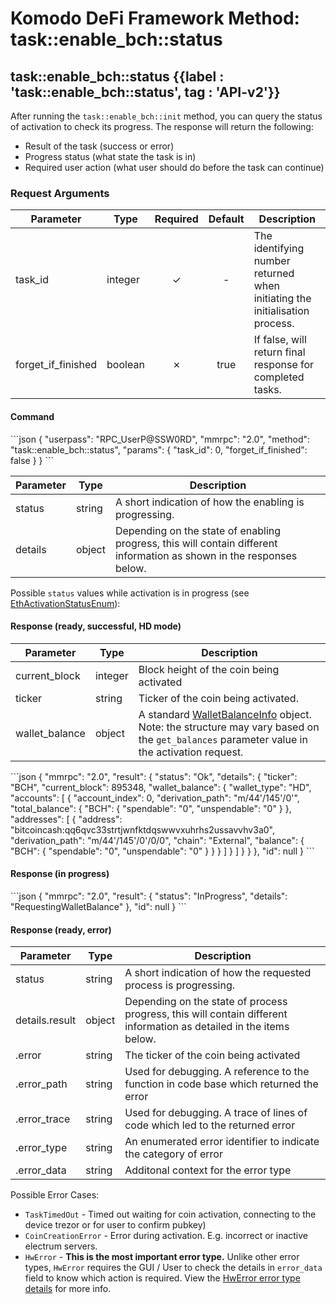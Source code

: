 
# Komodo DeFi Framework Method: task::enable\_bch::status

## task::enable\_bch::status {{label : 'task::enable_bch::status', tag : 'API-v2'}}

After running the `task::enable_bch::init` method, you can query the status of activation to check its progress. The response will return the following:

*   Result of the task (success or error)
*   Progress status (what state the task is in)
*   Required user action (what user should do before the task can continue)

### Request Arguments

| Parameter            | Type    | Required | Default | Description                                                                 |
| -------------------- | ------- | :------: | :-----: | --------------------------------------------------------------------------- |
| task\_id             | integer |     ✓    |    -    | The identifying number returned when initiating the initialisation process. |
| forget\_if\_finished | boolean |     ✗    |   true  | If false, will return final response for completed tasks.                   |

#### Command

<CodeGroup title="BCH/SLP Activation Status" tag="POST" label="task::enable_bch::status" mm2MethodDecorate="true">
  ```json
  {
    "userpass": "RPC_UserP@SSW0RD",
    "mmrpc": "2.0",
    "method": "task::enable_bch::status",
    "params": {
      "task_id": 0,
      "forget_if_finished": false
    }
  }
  ```
</CodeGroup>

| Parameter | Type   | Description                                                                                                           |
| --------- | ------ | --------------------------------------------------------------------------------------------------------------------- |
| status    | string | A short indication of how the enabling is progressing.                                                                |
| details   | object | Depending on the state of enabling progress, this will contain different information as shown in the responses below. |

Possible `status` values while activation is in progress (see [EthActivationStatusEnum](/komodo-defi-framework/api/common_structures/enums/#eth-activation-status-enum)):

#### Response (ready, successful, HD mode)

| Parameter       | Type    | Description                                                                                                                                                                                                          |
| --------------- | ------- | -------------------------------------------------------------------------------------------------------------------------------------------------------------------------------------------------------------------- |
| current\_block  | integer | Block height of the coin being activated                                                                                                                                                                             |
| ticker          | string  | Ticker of the coin being activated.                                                                                                                                                                                  |
| wallet\_balance | object  | A standard [WalletBalanceInfo](/komodo-defi-framework/api/common_structures/wallet/#wallet-balance-info) object. Note: the structure may vary based on the `get_balances` parameter value in the activation request. |

<CollapsibleSection expandedText="Hide Response" collapsedText="Show Response">
  ```json
  {
      "mmrpc": "2.0",
      "result": {
          "status": "Ok",
          "details": {
              "ticker": "BCH",
              "current_block": 895348,
              "wallet_balance": {
                  "wallet_type": "HD",
                  "accounts": [
                      {
                          "account_index": 0,
                          "derivation_path": "m/44'/145'/0'",
                          "total_balance": {
                              "BCH": {
                                  "spendable": "0",
                                  "unspendable": "0"
                              }
                          },
                          "addresses": [
                              {
                                  "address": "bitcoincash:qq6qvc33strtjwnfktdqswwvxuhrhs2ussavvhv3a0",
                                  "derivation_path": "m/44'/145'/0'/0/0",
                                  "chain": "External",
                                  "balance": {
                                      "BCH": {
                                          "spendable": "0",
                                          "unspendable": "0"
                                      }
                                  }
                              }
                          ]
                      }
                  ]
              }
          }
      },
      "id": null
  }  
  ```
</CollapsibleSection>

#### Response (in progress)

<CollapsibleSection expandedText="Hide Response" collapsedText="Show Response">
  ```json
  {
    "mmrpc": "2.0",
    "result": {
      "status": "InProgress",
      "details": "RequestingWalletBalance"
    },
    "id": null
  }
  ```
</CollapsibleSection>

#### Response (ready, error)

| Parameter      | Type   | Description                                                                                                         |
| -------------- | ------ | ------------------------------------------------------------------------------------------------------------------- |
| status         | string | A short indication of how the requested process is progressing.                                                     |
| details.result | object | Depending on the state of process progress, this will contain different information as detailed in the items below. |
| .error         | string | The ticker of the coin being activated                                                                              |
| .error\_path   | string | Used for debugging. A reference to the function in code base which returned the error                               |
| .error\_trace  | string | Used for debugging. A trace of lines of code which led to the returned error                                        |
| .error\_type   | string | An enumerated error identifier to indicate the category of error                                                    |
| .error\_data   | string | Additonal context for the error type                                                                                |

Possible Error Cases:

*   `TaskTimedOut` - Timed out waiting for coin activation, connecting to the device trezor or for user to confirm pubkey)
*   `CoinCreationError` - Error during activation. E.g. incorrect or inactive electrum servers.
*   `HwError` - **This is the most important error type.** Unlike other error types, `HwError` requires the GUI / User to check the details in `error_data` field to know which action is required. View the [HwError error type details](/komodo-defi-framework/api/v20/utils/task_init_trezor/status/#details-for-hw-error-error-type) for more info.
